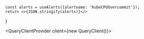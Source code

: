 
    const alerts = useAlerts({alertname: 'KubeCPUOvercommit'});
    return <>{JSON.stringify(alerts)}</>
}


<QueryClientProvider client={new QueryClient()}>
    <AlertProvider alertManagerUrl='https://10.200.6.201:8443/api/alertmanager'>
        <TestAlert />
    </AlertProvider>
</QueryClientProvider>
